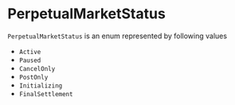 # PerpetualMarketStatus

`PerpetualMarketStatus` is an enum represented by following values

- `Active`
- `Paused`
- `CancelOnly`
- `PostOnly`
- `Initializing`
- `FinalSettlement`